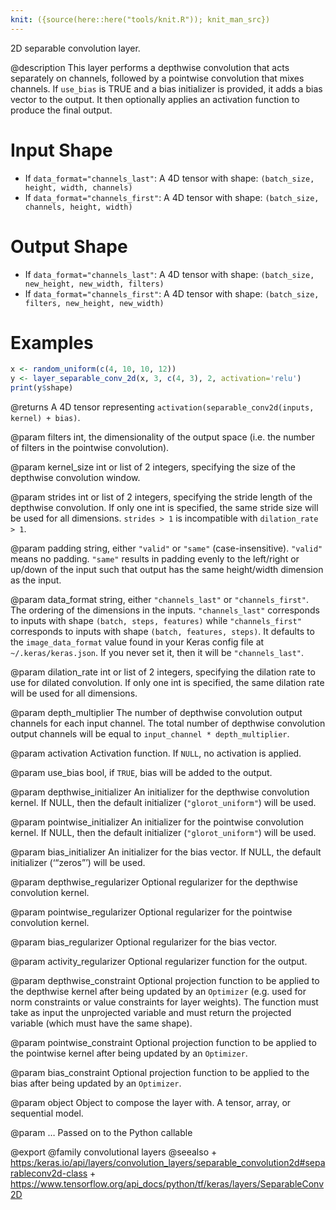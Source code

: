 ```yaml
---
knit: ({source(here::here("tools/knit.R")); knit_man_src})
---
```

2D separable convolution layer.

@description
This layer performs a depthwise convolution that acts separately on
channels, followed by a pointwise convolution that mixes channels.
If `use_bias` is TRUE and a bias initializer is provided,
it adds a bias vector to the output. It then optionally applies an
activation function to produce the final output.

# Input Shape
- If `data_format="channels_last"`:
    A 4D tensor with shape: `(batch_size, height, width, channels)`
- If `data_format="channels_first"`:
    A 4D tensor with shape: `(batch_size, channels, height, width)`

# Output Shape
- If `data_format="channels_last"`:
    A 4D tensor with shape: `(batch_size, new_height, new_width, filters)`
- If `data_format="channels_first"`:
    A 4D tensor with shape: `(batch_size, filters, new_height, new_width)`

# Examples
```r
x <- random_uniform(c(4, 10, 10, 12))
y <- layer_separable_conv_2d(x, 3, c(4, 3), 2, activation='relu')
print(y$shape)
```

@returns
A 4D tensor representing
`activation(separable_conv2d(inputs, kernel) + bias)`.

@param filters
int, the dimensionality of the output space (i.e. the number
of filters in the pointwise convolution).

@param kernel_size
int or list of 2 integers, specifying the size of the
depthwise convolution window.

@param strides
int or list of 2 integers, specifying the stride length
of the depthwise convolution. If only one int is specified, the same
stride size will be used for all dimensions. `strides > 1` is
incompatible with `dilation_rate > 1`.

@param padding
string, either `"valid"` or `"same"` (case-insensitive).
`"valid"` means no padding. `"same"` results in padding evenly to
the left/right or up/down of the input such that output has the same
height/width dimension as the input.

@param data_format
string, either `"channels_last"` or `"channels_first"`.
The ordering of the dimensions in the inputs. `"channels_last"`
corresponds to inputs with shape `(batch, steps, features)`
while `"channels_first"` corresponds to inputs with shape
`(batch, features, steps)`. It defaults to the `image_data_format`
value found in your Keras config file at `~/.keras/keras.json`.
If you never set it, then it will be `"channels_last"`.

@param dilation_rate
int or list of 2 integers, specifying the dilation
rate to use for dilated convolution. If only one int is specified,
the same dilation rate will be used for all dimensions.

@param depth_multiplier
The number of depthwise convolution output channels
for each input channel. The total number of depthwise convolution
output channels will be equal to `input_channel * depth_multiplier`.

@param activation
Activation function. If `NULL`, no activation is applied.

@param use_bias
bool, if `TRUE`, bias will be added to the output.

@param depthwise_initializer
An initializer for the depthwise convolution
kernel. If NULL, then the default initializer (`"glorot_uniform"`)
will be used.

@param pointwise_initializer
An initializer for the pointwise convolution
kernel. If NULL, then the default initializer (`"glorot_uniform"`)
will be used.

@param bias_initializer
An initializer for the bias vector. If NULL, the
default initializer ('"zeros"') will be used.

@param depthwise_regularizer
Optional regularizer for the depthwise
convolution kernel.

@param pointwise_regularizer
Optional regularizer for the pointwise
convolution kernel.

@param bias_regularizer
Optional regularizer for the bias vector.

@param activity_regularizer
Optional regularizer function for the output.

@param depthwise_constraint
Optional projection function to be applied to the
depthwise kernel after being updated by an `Optimizer` (e.g. used
for norm constraints or value constraints for layer weights). The
function must take as input the unprojected variable and must return
the projected variable (which must have the same shape).

@param pointwise_constraint
Optional projection function to be applied to the
pointwise kernel after being updated by an `Optimizer`.

@param bias_constraint
Optional projection function to be applied to the
bias after being updated by an `Optimizer`.

@param object
Object to compose the layer with. A tensor, array, or sequential model.

@param ...
Passed on to the Python callable

@export
@family convolutional layers
@seealso
+ <https:/keras.io/api/layers/convolution_layers/separable_convolution2d#separableconv2d-class>
+ <https://www.tensorflow.org/api_docs/python/tf/keras/layers/SeparableConv2D>

